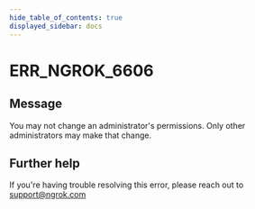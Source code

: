 ```yaml
---
hide_table_of_contents: true
displayed_sidebar: docs
---
```



# ERR_NGROK_6606

## Message

You may not change an administrator's permissions. Only other administrators may make that change.

<ErrorDetails error="err_ngrok_6606" />

## Further help

If you're having trouble resolving this error, please reach out to [support@ngrok.com](mailto:support@ngrok.com?subject=Help%20with%20ERR_NGROK_6606)

